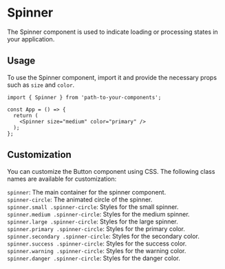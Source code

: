 
<Meta of={SpinnerStories} />

# Spinner

The Spinner component is used to indicate loading or processing states in your application.

<Canvas of={SpinnerStories.Default} />

## Usage

To use the Spinner component, import it and provide the necessary props such as `size` and `color`.

```tsx
import { Spinner } from 'path-to-your-components';

const App = () => {
  return (
    <Spinner size="medium" color="primary" />
  );
};
```

## Customization

You can customize the Button component using CSS. The following class names are available for customization:

`spinner`: The main container for the spinner component.\
`spinner-circle`: The animated circle of the spinner.\
`spinner.small .spinner-circle`: Styles for the small spinner.\
`spinner.medium .spinner-circle`: Styles for the medium spinner.\
`spinner.large .spinner-circle`: Styles for the large spinner.\
`spinner.primary .spinner-circle`: Styles for the primary color.\
`spinner.secondary .spinner-circle`: Styles for the secondary color.\
`spinner.success .spinner-circle`: Styles for the success color.\
`spinner.warning .spinner-circle`: Styles for the warning color.\
`spinner.danger .spinner-circle`: Styles for the danger color.